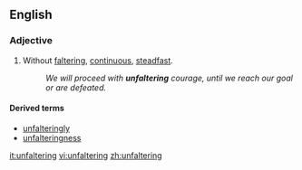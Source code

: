 ==English==

===Adjective===
{{en-adj}}

# Without [[faltering]], [[continuous]], [[steadfast]].
#:''We will proceed with '''unfaltering''' courage, until we reach our goal or are defeated.''

====Derived terms====
* [[unfalteringly]]
* [[unfalteringness]]

[[it:unfaltering]]
[[vi:unfaltering]]
[[zh:unfaltering]]